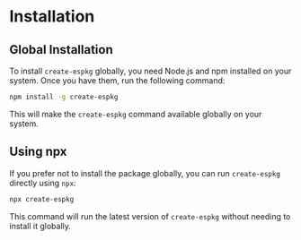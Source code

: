 # Installation

## Global Installation

To install `create-espkg` globally, you need Node.js and npm installed on your system. Once you have them, run the following command:

```bash
npm install -g create-espkg
```

This will make the `create-espkg` command available globally on your system.

## Using npx

If you prefer not to install the package globally, you can run `create-espkg` directly using `npx`:

```bash
npx create-espkg
```

This command will run the latest version of `create-espkg` without needing to install it globally.

